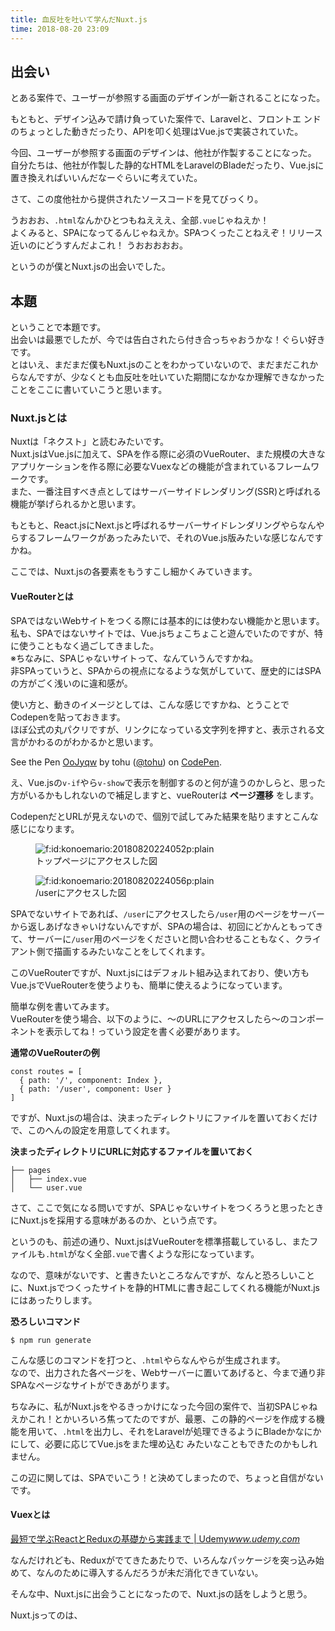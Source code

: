 ```yaml
---
title: 血反吐を吐いて学んだNuxt.js
time: 2018-08-20 23:09
---
```


## 出会い

とある案件で、ユーザーが参照する画面のデザインが一新されることになった。

もともと、デザイン込みで請け負っていた案件で、Laravelと、フロントエ ンドのちょっとした動きだったり、APIを叩く処理はVue.jsで実装されていた。

今回、ユーザーが参照する画面のデザインは、他社が作製することになった。  
自分たちは、他社が作製した静的なHTMLをLaravelのBladeだったり、Vue.jsに置き換えればいいんだなーぐらいに考えていた。

さて、この度他社から提供されたソースコードを見てびっくり。

うおおお、`.html`なんかひとつもねえええ、全部`.vue`じゃねえか！  
よくみると、SPAになってるんじゃねえか。SPAつくったことねえぞ！リリース近いのにどうすんだよこれ！ うおおおおお。

というのが僕とNuxt.jsの出会いでした。

## 本題

ということで本題です。  
出会いは最悪でしたが、今では告白されたら付き合っちゃおうかな！ぐらい好きです。  
とはいえ、まだまだ僕もNuxt.jsのことをわかっていないので、まだまだこれからなんですが、少なくとも血反吐を吐いていた期間になかなか理解できなかったことをここに書いていこうと思います。

### Nuxt.jsとは

Nuxtは「ネクスト」と読むみたいです。  
Nuxt.jsはVue.jsに加えて、SPAを作る際に必須のVueRouter、また規模の大きなアプリケーションを作る際に必要なVuexなどの機能が含まれているフレームワークです。  
また、一番注目すべき点としてはサーバーサイドレンダリング(SSR)と呼ばれる機能が挙げられるかと思います。

もともと、React.jsにNext.jsと呼ばれるサーバーサイドレンダリングやらなんやらするフレームワークがあったみたいで、それのVue.js版みたいな感じなんですかね。

ここでは、Nuxt.jsの各要素をもうすこし細かくみていきます。

#### VueRouterとは

SPAではないWebサイトをつくる際には基本的には使わない機能かと思います。   
私も、SPAではないサイトでは、Vue.jsちょこちょこと遊んでいたのですが、特に使うこともなく過ごしてきました。  
※ちなみに、SPAじゃないサイトって、なんていうんですかね。   
非SPAっていうと、SPAからの視点になるような気がしていて、歴史的にはSPAの方がごく浅いのに違和感が。

使い方と、動きのイメージとしては、こんな感じですかね、とうことでCodepenを貼っておきます。  
ほぼ公式の丸パクリですが、リンクになっている文字列を押すと、表示される文言がかわるのがわかるかと思います。

See the Pen [OoJyqw](https://codepen.io/tohu/pen/OoJyqw/) by tohu ([@tohu](https://codepen.io/tohu)) on [CodePen](https://codepen.io).

<script async src="https://static.codepen.io/assets/embed/ei.js"></script>

え、Vue.jsの`v-if`やら`v-show`で表示を制御するのと何が違うのかしらと、思った方がいるかもしれないので補足しますと、vueRouterは **ページ遷移** をします。

CodepenだとURLが見えないので、個別で試してみた結果を貼りますとこんな感じになります。

<figure class="figure-image figure-image-fotolife" title="トップページにアクセスした図"><span itemscope itemtype="http://schema.org/Photograph"><img src="https://cdn-ak.f.st-hatena.com/images/fotolife/k/konoemario/20180820/20180820224052.png" alt="f:id:konoemario:20180820224052p:plain" title="f:id:konoemario:20180820224052p:plain" class="hatena-fotolife" itemprop="image"></span><figcaption>トップページにアクセスした図</figcaption></figure>

<figure class="figure-image figure-image-fotolife" title="/userにアクセスした図"><span itemscope itemtype="http://schema.org/Photograph"><img src="https://cdn-ak.f.st-hatena.com/images/fotolife/k/konoemario/20180820/20180820224056.png" alt="f:id:konoemario:20180820224056p:plain" title="f:id:konoemario:20180820224056p:plain" class="hatena-fotolife" itemprop="image"></span><figcaption>/userにアクセスした図</figcaption></figure>

SPAでないサイトであれば、`/user`にアクセスしたら`/user`用のページをサーバーから返しあげなきゃいけないんですが、SPAの場合は、初回にどかんともってきて、サーバーに`/user`用のページをくださいと問い合わせることもなく、クライアント側で描画するみたいなことをしてくれます。

このVueRouterですが、Nuxt.jsにはデフォルト組み込まれており、使い方もVue.jsでVueRouterを使うよりも、簡単に使えるようになっています。

簡単な例を書いてみます。  
VueRouterを使う場合、以下のように、〜のURLにアクセスしたら〜のコンポーネントを表示してね！っていう設定を書く必要があります。

**通常のVueRouterの例**

```
const routes = [
  { path: '/', component: Index },
  { path: '/user', component: User }
]
```

ですが、Nuxt.jsの場合は、決まったディレクトリにファイルを置いておくだけで、このへんの設定を用意してくれます。

**決まったディレクトリにURLに対応するファイルを置いておく**

```
├── pages
│   ├── index.vue
│   └── user.vue
```

さて、ここで気になる問いですが、SPAじゃないサイトをつくろうと思ったときにNuxt.jsを採用する意味があるのか、という点です。

というのも、前述の通り、Nuxt.jsはVueRouterを標準搭載しているし、またファイルも`.html`がなく全部`.vue`で書くような形になっています。

なので、意味がないです、と書きたいところなんですが、なんと恐ろしいことに、Nuxt.jsでつくったサイトを静的HTMLに書き起こしてくれる機能がNuxt.jsにはあったりします。

**恐ろしいコマンド**

```
$ npm run generate
```

こんな感じのコマンドを打つと、`.html`やらなんやらが生成されます。  
なので、出力された各ページを、Webサーバーに置いてあげると、今まで通り非SPAなページなサイトができあがります。

ちなみに、私がNuxt.jsをやるきっかけになった今回の案件で、当初SPAじゃねえかこれ！とかいろいろ焦ってたのですが、最悪、この静的ページを作成する機能を用いて、`.html`を出力し、それをLaravelが処理できるようにBladeかなにかにして、必要に応じてVue.jsをまた埋め込む みたいなこともできたのかもしれません。

この辺に関しては、SPAでいこう！と決めてしまったので、ちょっと自信がないです。

#### Vuexとは

[最短で学ぶReactとReduxの基礎から実践まで | Udemy](https://www.udemy.com/react-redux-from-beginning/)<cite class="hatena-citation"><a href="https://www.udemy.com/react-redux-from-beginning/">www.udemy.com</a></cite>

なんだけれども、Reduxがでてきたあたりで、いろんなパッケージを突っ込み始めて、なんのために導入するんだろうが未だ消化できていない。

そんな中、Nuxt.jsに出会うことになったので、Nuxt.jsの話をしようと思う。

Nuxt.jsってのは、
